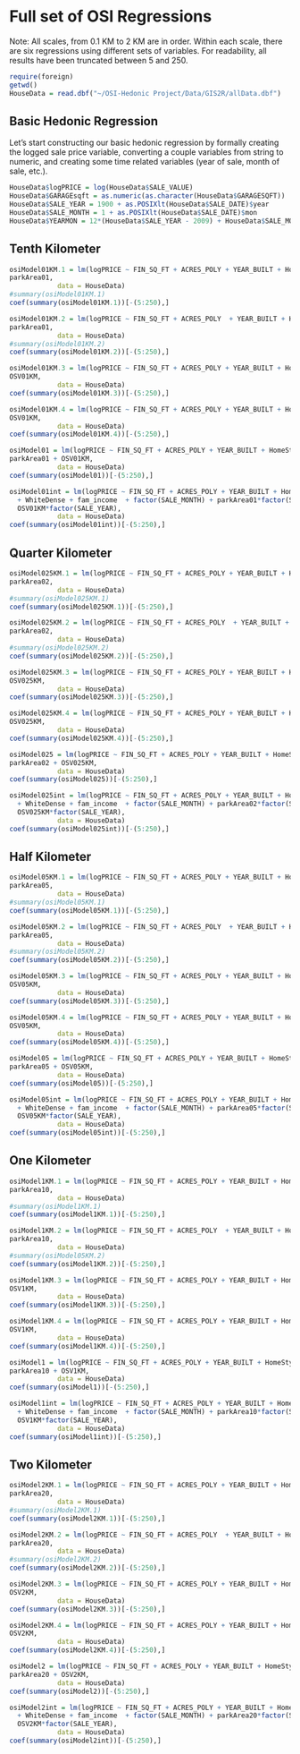 Full set of OSI Regressions
========================================================

Note: All scales, from 0.1 KM to 2 KM are in order. Within each scale, there are six regressions using different sets of variables. For readability, all results have been truncated between 5 and 250.

```r
require(foreign)
getwd()
HouseData = read.dbf("~/OSI-Hedonic Project/Data/GIS2R/allData.dbf") 
```



Basic Hedonic Regression
------

Let's start constructing our basic hedonic regression by formally creating the logged sale price variable, converting a couple variables from string to numeric, and creating some time related variables (year of sale, month of sale, etc.).
```r
HouseData$logPRICE = log(HouseData$SALE_VALUE)
HouseData$GARAGEsqft = as.numeric(as.character(HouseData$GARAGESQFT))
HouseData$SALE_YEAR = 1900 + as.POSIXlt(HouseData$SALE_DATE)$year
HouseData$SALE_MONTH = 1 + as.POSIXlt(HouseData$SALE_DATE)$mon
HouseData$YEARMON = 12*(HouseData$SALE_YEAR - 2009) + HouseData$SALE_MONTH # number of months since january 1, 2009
```

Tenth Kilometer
---------


```r
osiModel01KM.1 = lm(logPRICE ~ FIN_SQ_FT + ACRES_POLY + YEAR_BUILT + HomeStyle + ELEMENTARY + WhiteDense + fam_income + factor(SALE_YEAR) + factor(SALE_MONTH) +
parkArea01, 
            data = HouseData)
#summary(osiModel01KM.1)
coef(summary(osiModel01KM.1))[-(5:250),]
```

```r
osiModel01KM.2 = lm(logPRICE ~ FIN_SQ_FT + ACRES_POLY  + YEAR_BUILT + HomeStyle + ELEMENTARY + WhiteDense +  factor(SALE_YEAR) + factor(SALE_MONTH) +
parkArea01, 
            data = HouseData)
#summary(osiModel01KM.2)
coef(summary(osiModel01KM.2))[-(5:250),]
```

```r
osiModel01KM.3 = lm(logPRICE ~ FIN_SQ_FT + ACRES_POLY + YEAR_BUILT + HomeStyle + ELEMENTARY + WhiteDense + fam_income + factor(SALE_YEAR) + factor(SALE_MONTH) +
OSV01KM, 
            data = HouseData)
coef(summary(osiModel01KM.3))[-(5:250),]
```

```r
osiModel01KM.4 = lm(logPRICE ~ FIN_SQ_FT + ACRES_POLY + YEAR_BUILT + HomeStyle + ELEMENTARY + WhiteDense + factor(SALE_YEAR) + factor(SALE_MONTH) +
OSV01KM, 
            data = HouseData)
coef(summary(osiModel01KM.4))[-(5:250),]
```

```r
osiModel01 = lm(logPRICE ~ FIN_SQ_FT + ACRES_POLY + YEAR_BUILT + HomeStyle + ELEMENTARY + WhiteDense + fam_income + factor(SALE_YEAR) + factor(SALE_MONTH) +
parkArea01 + OSV01KM, 
            data = HouseData)
coef(summary(osiModel01))[-(5:250),]
```

```r
osiModel01int = lm(logPRICE ~ FIN_SQ_FT + ACRES_POLY + YEAR_BUILT + HomeStyle + ELEMENTARY 
  + WhiteDense + fam_income  + factor(SALE_MONTH) + parkArea01*factor(SALE_YEAR) + 
  OSV01KM*factor(SALE_YEAR), 
            data = HouseData)
coef(summary(osiModel01int))[-(5:250),]
```


Quarter Kilometer
---------


```r
osiModel025KM.1 = lm(logPRICE ~ FIN_SQ_FT + ACRES_POLY + YEAR_BUILT + HomeStyle + ELEMENTARY + WhiteDense + fam_income + factor(SALE_YEAR) + factor(SALE_MONTH) +
parkArea02, 
            data = HouseData)
#summary(osiModel025KM.1)
coef(summary(osiModel025KM.1))[-(5:250),]
```

```r
osiModel025KM.2 = lm(logPRICE ~ FIN_SQ_FT + ACRES_POLY  + YEAR_BUILT + HomeStyle + ELEMENTARY + WhiteDense +  factor(SALE_YEAR) + factor(SALE_MONTH) +
parkArea02, 
            data = HouseData)
#summary(osiModel025KM.2)
coef(summary(osiModel025KM.2))[-(5:250),]
```

```r
osiModel025KM.3 = lm(logPRICE ~ FIN_SQ_FT + ACRES_POLY + YEAR_BUILT + HomeStyle + ELEMENTARY + WhiteDense + fam_income + factor(SALE_YEAR) + factor(SALE_MONTH) +
OSV025KM, 
            data = HouseData)
coef(summary(osiModel025KM.3))[-(5:250),]
```

```r
osiModel025KM.4 = lm(logPRICE ~ FIN_SQ_FT + ACRES_POLY + YEAR_BUILT + HomeStyle + ELEMENTARY + WhiteDense + factor(SALE_YEAR) + factor(SALE_MONTH) +
OSV025KM, 
            data = HouseData)
coef(summary(osiModel025KM.4))[-(5:250),]
```

```r
osiModel025 = lm(logPRICE ~ FIN_SQ_FT + ACRES_POLY + YEAR_BUILT + HomeStyle + ELEMENTARY + WhiteDense + fam_income + factor(SALE_YEAR) + factor(SALE_MONTH) +
parkArea02 + OSV025KM, 
            data = HouseData)
coef(summary(osiModel025))[-(5:250),]
```

```r
osiModel025int = lm(logPRICE ~ FIN_SQ_FT + ACRES_POLY + YEAR_BUILT + HomeStyle + ELEMENTARY 
  + WhiteDense + fam_income  + factor(SALE_MONTH) + parkArea02*factor(SALE_YEAR) + 
  OSV025KM*factor(SALE_YEAR), 
            data = HouseData)
coef(summary(osiModel025int))[-(5:250),]
```


Half Kilometer
----------


```r
osiModel05KM.1 = lm(logPRICE ~ FIN_SQ_FT + ACRES_POLY + YEAR_BUILT + HomeStyle + ELEMENTARY + WhiteDense + fam_income + factor(SALE_YEAR) + factor(SALE_MONTH) +
parkArea05, 
            data = HouseData)
#summary(osiModel05KM.1)
coef(summary(osiModel05KM.1))[-(5:250),]
```

```r
osiModel05KM.2 = lm(logPRICE ~ FIN_SQ_FT + ACRES_POLY  + YEAR_BUILT + HomeStyle + ELEMENTARY + WhiteDense +  factor(SALE_YEAR) + factor(SALE_MONTH) +
parkArea05, 
            data = HouseData)
#summary(osiModel05KM.2)
coef(summary(osiModel05KM.2))[-(5:250),]
```

```r
osiModel05KM.3 = lm(logPRICE ~ FIN_SQ_FT + ACRES_POLY + YEAR_BUILT + HomeStyle + ELEMENTARY + WhiteDense + fam_income + factor(SALE_YEAR) + factor(SALE_MONTH) +
OSV05KM, 
            data = HouseData)
coef(summary(osiModel05KM.3))[-(5:250),]
```

```r
osiModel05KM.4 = lm(logPRICE ~ FIN_SQ_FT + ACRES_POLY + YEAR_BUILT + HomeStyle + ELEMENTARY + WhiteDense + factor(SALE_YEAR) + factor(SALE_MONTH) +
OSV05KM, 
            data = HouseData)
coef(summary(osiModel05KM.4))[-(5:250),]
```

```r
osiModel05 = lm(logPRICE ~ FIN_SQ_FT + ACRES_POLY + YEAR_BUILT + HomeStyle + ELEMENTARY + WhiteDense + fam_income + factor(SALE_YEAR) + factor(SALE_MONTH) +
parkArea05 + OSV05KM, 
            data = HouseData)
coef(summary(osiModel05))[-(5:250),]
```

```r
osiModel05int = lm(logPRICE ~ FIN_SQ_FT + ACRES_POLY + YEAR_BUILT + HomeStyle + ELEMENTARY 
  + WhiteDense + fam_income  + factor(SALE_MONTH) + parkArea05*factor(SALE_YEAR) + 
  OSV05KM*factor(SALE_YEAR), 
            data = HouseData)
coef(summary(osiModel05int))[-(5:250),]
```

One Kilometer
---------


```r
osiModel1KM.1 = lm(logPRICE ~ FIN_SQ_FT + ACRES_POLY + YEAR_BUILT + HomeStyle + ELEMENTARY + WhiteDense + fam_income + factor(SALE_YEAR) + factor(SALE_MONTH) +
parkArea10, 
            data = HouseData)
#summary(osiModel1KM.1)
coef(summary(osiModel1KM.1))[-(5:250),]
```

```r
osiModel1KM.2 = lm(logPRICE ~ FIN_SQ_FT + ACRES_POLY  + YEAR_BUILT + HomeStyle + ELEMENTARY + WhiteDense +  factor(SALE_YEAR) + factor(SALE_MONTH) +
parkArea10, 
            data = HouseData)
#summary(osiModel05KM.2)
coef(summary(osiModel1KM.2))[-(5:250),]
```

```r
osiModel1KM.3 = lm(logPRICE ~ FIN_SQ_FT + ACRES_POLY + YEAR_BUILT + HomeStyle + ELEMENTARY + WhiteDense + fam_income + factor(SALE_YEAR) + factor(SALE_MONTH) +
OSV1KM, 
            data = HouseData)
coef(summary(osiModel1KM.3))[-(5:250),]
```

```r
osiModel1KM.4 = lm(logPRICE ~ FIN_SQ_FT + ACRES_POLY + YEAR_BUILT + HomeStyle + ELEMENTARY + WhiteDense + factor(SALE_YEAR) + factor(SALE_MONTH) +
OSV1KM, 
            data = HouseData)
coef(summary(osiModel1KM.4))[-(5:250),]
```

```r
osiModel1 = lm(logPRICE ~ FIN_SQ_FT + ACRES_POLY + YEAR_BUILT + HomeStyle + ELEMENTARY + WhiteDense + fam_income + factor(SALE_YEAR) + factor(SALE_MONTH) +
parkArea10 + OSV1KM, 
            data = HouseData)
coef(summary(osiModel1))[-(5:250),]
```

```r
osiModel1int = lm(logPRICE ~ FIN_SQ_FT + ACRES_POLY + YEAR_BUILT + HomeStyle + ELEMENTARY 
  + WhiteDense + fam_income  + factor(SALE_MONTH) + parkArea10*factor(SALE_YEAR) + 
  OSV1KM*factor(SALE_YEAR), 
            data = HouseData)
coef(summary(osiModel1int))[-(5:250),]
```


Two Kilometer
--------


```r
osiModel2KM.1 = lm(logPRICE ~ FIN_SQ_FT + ACRES_POLY + YEAR_BUILT + HomeStyle + ELEMENTARY + WhiteDense + fam_income + factor(SALE_YEAR) + factor(SALE_MONTH) +
parkArea20, 
            data = HouseData)
#summary(osiModel2KM.1)
coef(summary(osiModel2KM.1))[-(5:250),]
```

```r
osiModel2KM.2 = lm(logPRICE ~ FIN_SQ_FT + ACRES_POLY  + YEAR_BUILT + HomeStyle + ELEMENTARY + WhiteDense +  factor(SALE_YEAR) + factor(SALE_MONTH) +
parkArea20, 
            data = HouseData)
#summary(osiModel2KM.2)
coef(summary(osiModel2KM.2))[-(5:250),]
```

```r
osiModel2KM.3 = lm(logPRICE ~ FIN_SQ_FT + ACRES_POLY + YEAR_BUILT + HomeStyle + ELEMENTARY + WhiteDense + fam_income + factor(SALE_YEAR) + factor(SALE_MONTH) +
OSV2KM, 
            data = HouseData)
coef(summary(osiModel2KM.3))[-(5:250),]
```

```r
osiModel2KM.4 = lm(logPRICE ~ FIN_SQ_FT + ACRES_POLY + YEAR_BUILT + HomeStyle + ELEMENTARY + WhiteDense + factor(SALE_YEAR) + factor(SALE_MONTH) +
OSV2KM, 
            data = HouseData)
coef(summary(osiModel2KM.4))[-(5:250),]
```

```r
osiModel2 = lm(logPRICE ~ FIN_SQ_FT + ACRES_POLY + YEAR_BUILT + HomeStyle + ELEMENTARY + WhiteDense + fam_income + factor(SALE_YEAR) + factor(SALE_MONTH) +
parkArea20 + OSV2KM, 
            data = HouseData)
coef(summary(osiModel2))[-(5:250),]
```

```r
osiModel2int = lm(logPRICE ~ FIN_SQ_FT + ACRES_POLY + YEAR_BUILT + HomeStyle + ELEMENTARY 
  + WhiteDense + fam_income  + factor(SALE_MONTH) + parkArea20*factor(SALE_YEAR) + 
  OSV2KM*factor(SALE_YEAR), 
            data = HouseData)
coef(summary(osiModel2int))[-(5:250),]
```
